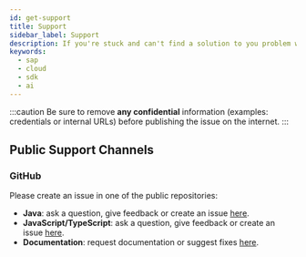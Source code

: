 ```yaml
---
id: get-support
title: Support
sidebar_label: Support
description: If you're stuck and can't find a solution to you problem with SAP Cloud SDK for AI, we're here to help you.
keywords:
  - sap
  - cloud
  - sdk
  - ai
---
```


:::caution
Be sure to remove **any confidential** information (examples: credentials or internal URLs) before publishing the issue on the internet.
:::

## Public Support Channels

### GitHub

Please create an issue in one of the public repositories:

- **Java**: ask a question, give feedback or create an issue [here](https://github.com/SAP/ai-sdk-java/issues/new/choose).
- **JavaScript/TypeScript**: ask a question, give feedback or create an issue [here](https://github.com/SAP/ai-sdk-js/issues/new/choose).
- **Documentation**: request documentation or suggest fixes [here](https://github.com/SAP/ai-sdk/issues/new/choose).
